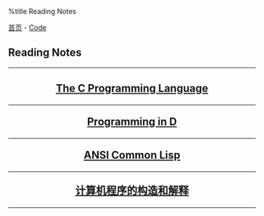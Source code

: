 %title Reading Notes

[[../../index|首页]] - [[../index|Code]]
==Reading Notes==
----
<center>
<h2>
[[tcpl2/index|The C Programming Language]]
----
[[pid/index|Programming in D]]
----
[[acl/index|ANSI Common Lisp]]
----
[[sicp2/index|计算机程序的构造和解释]]
</h2>
</center>
----
